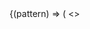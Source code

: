 
<PatternLoad patternId="button2">
  {(pattern) => (
  <>
    <Title />
    <Subtitle />

## Simple usage

```twig dark
  {% include "button.twig" with {
    attributes: create_attribute(),
    class: class
  } only %}
`} />
```

<PatternProperties variant={pattern.getDefaultVariant()} />

  </>
  )}
</PatternLoad>
